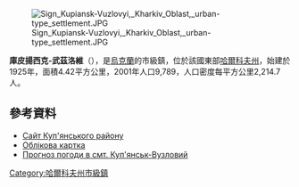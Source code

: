 {{no footnotes|time=2015-09-16T01:00:06+00:00}}
[[Image:Sign_Kupiansk-Vuzlovyi,_Kharkiv_Oblast,_urban-type_settlement.JPG|right]]

{{coord|49|40|15|N|37|38|35|E|scale:30000_region:UA|display=title}}

'''庫皮揚西克-武茲洛維'''（{{lang-uk|Куп'янськ-Вузловий}}），是[[烏克蘭|烏克蘭]]的市級鎮，位於該國東部[[哈爾科夫州|哈爾科夫州]]，始建於1925年，面積4.42平方公里，2001年人口9,789，人口密度每平方公里2,214.7人。

==參考資料==
* [http://www.kupyansk-rayon.osp-ua.info/ Сайт Куп'янського району] {{Wayback|url=http://www.kupyansk-rayon.osp-ua.info/ |date=20220207231424 }}
* [http://gska2.rada.gov.ua/pls/z7502/A005?rdat1=20.08.2008&rf7571=34281 Облікова картка]{{dead link|date=2018年2月 |bot=InternetArchiveBot |fix-attempted=yes }}
* [http://weather.in.ua/ua/har%27kovskaja/12766 Прогноз погоди в смт. Куп'янськ-Вузловий] {{Wayback|url=http://weather.in.ua/ua/har%27kovskaja/12766 |date=20210125151204 }}

{{DEFAULTSORT:Куп'янськ-Вузловий}}
[[Category:哈爾科夫州市級鎮|Category:哈爾科夫州市級鎮]]


{{Kharkiv-geo-stub}}